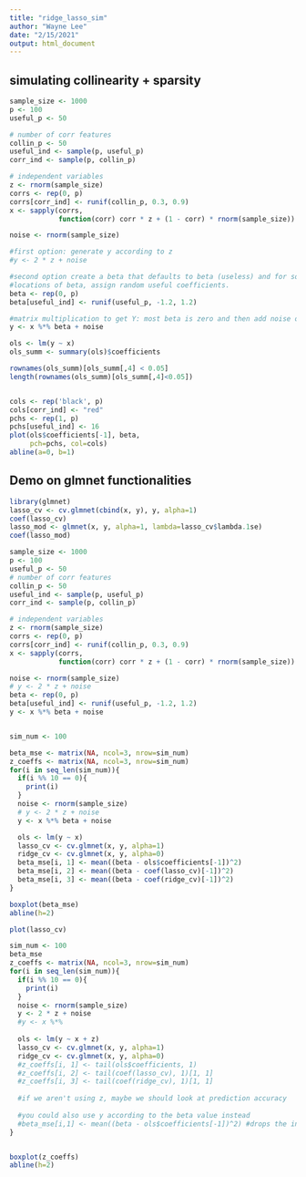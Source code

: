 ```yaml
---
title: "ridge_lasso_sim"
author: "Wayne Lee"
date: "2/15/2021"
output: html_document
---
```



## simulating collinearity + sparsity
```r
sample_size <- 1000
p <- 100
useful_p <- 50

# number of corr features
collin_p <- 50
useful_ind <- sample(p, useful_p)
corr_ind <- sample(p, collin_p)

# independent variables
z <- rnorm(sample_size)
corrs <- rep(0, p)
corrs[corr_ind] <- runif(collin_p, 0.3, 0.9)
x <- sapply(corrs,
            function(corr) corr * z + (1 - corr) * rnorm(sample_size))

noise <- rnorm(sample_size)

#first option: generate y according to z
#y <- 2 * z + noise

#second option create a beta that defaults to beta (useless) and for some unknown 
#locations of beta, assign random useful coefficients. 
beta <- rep(0, p)
beta[useful_ind] <- runif(useful_p, -1.2, 1.2)

#matrix multiplication to get Y: most beta is zero and then add noise on top
y <- x %*% beta + noise

ols <- lm(y ~ x)
ols_summ <- summary(ols)$coefficients

rownames(ols_summ)[ols_summ[,4] < 0.05]
length(rownames(ols_summ)[ols_summ[,4]<0.05])


cols <- rep('black', p)
cols[corr_ind] <- "red"
pchs <- rep(1, p)
pchs[useful_ind] <- 16
plot(ols$coefficients[-1], beta,
     pch=pchs, col=cols)
abline(a=0, b=1)
```

## Demo on glmnet functionalities

```r
library(glmnet)
lasso_cv <- cv.glmnet(cbind(x, y), y, alpha=1)
coef(lasso_cv)
lasso_mod <- glmnet(x, y, alpha=1, lambda=lasso_cv$lambda.1se)
coef(lasso_mod)
```

```r


sample_size <- 1000
p <- 100
useful_p <- 50
# number of corr features
collin_p <- 50
useful_ind <- sample(p, useful_p)
corr_ind <- sample(p, collin_p)

# independent variables
z <- rnorm(sample_size)
corrs <- rep(0, p)
corrs[corr_ind] <- runif(collin_p, 0.3, 0.9)
x <- sapply(corrs,
            function(corr) corr * z + (1 - corr) * rnorm(sample_size))

noise <- rnorm(sample_size)
# y <- 2 * z + noise
beta <- rep(0, p)
beta[useful_ind] <- runif(useful_p, -1.2, 1.2)
y <- x %*% beta + noise


sim_num <- 100

beta_mse <- matrix(NA, ncol=3, nrow=sim_num)
z_coeffs <- matrix(NA, ncol=3, nrow=sim_num)
for(i in seq_len(sim_num)){
  if(i %% 10 == 0){
    print(i)
  }
  noise <- rnorm(sample_size)
  # y <- 2 * z + noise
  y <- x %*% beta + noise

  ols <- lm(y ~ x)
  lasso_cv <- cv.glmnet(x, y, alpha=1)
  ridge_cv <- cv.glmnet(x, y, alpha=0)
  beta_mse[i, 1] <- mean((beta - ols$coefficients[-1])^2)
  beta_mse[i, 2] <- mean((beta - coef(lasso_cv)[-1])^2)
  beta_mse[i, 3] <- mean((beta - coef(ridge_cv)[-1])^2)
}

boxplot(beta_mse)
abline(h=2)

plot(lasso_cv)
```








```r
sim_num <- 100
beta_mse
z_coeffs <- matrix(NA, ncol=3, nrow=sim_num)
for(i in seq_len(sim_num)){
  if(i %% 10 == 0){
    print(i)
  }
  noise <- rnorm(sample_size)
  y <- 2 * z + noise
  #y <- x %*%
  
  ols <- lm(y ~ x + z)
  lasso_cv <- cv.glmnet(x, y, alpha=1)
  ridge_cv <- cv.glmnet(x, y, alpha=0)
  #z_coeffs[i, 1] <- tail(ols$coefficients, 1)
  #z_coeffs[i, 2] <- tail(coef(lasso_cv), 1)[1, 1]
  #z_coeffs[i, 3] <- tail(coef(ridge_cv), 1)[1, 1]
  
  #if we aren't using z, maybe we should look at prediction accuracy
  
  #you could also use y according to the beta value instead
  #beta_mse[i,1] <- mean((beta - ols$coefficients[-1])^2) #drops the intercept term
}


boxplot(z_coeffs)
abline(h=2)
```